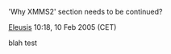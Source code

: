 'Why XMMS2' section needs to be continued?

[[User:Eleusis|Eleusis]] 10:18, 10 Feb 2005 (CET)

blah test